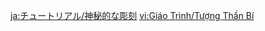 {{Tutorial
|title    = Mysterious Carvings
|subtitle = Exploration Knowledge
|type     = Adventure
|icon     = Icon Tutorial Combat.png
|about    = Mysterious Carvings
|image1   = Tutorial Mysterious Carvings.png
|text1    = You can see unique statues of this kind on Tsurumi Island. Something special may happen if you {{Color|help|use your "feather"}} near a statue that has been lit up.
|sort     = 6126
}}

[[ja:チュートリアル/神秘的な彫刻]]
[[vi:Giáo Trình/Tượng Thần Bí]]